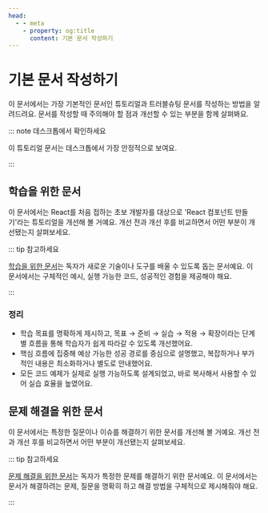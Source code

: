```yaml
---
head:
  - - meta
    - property: og:title
      content: 기본 문서 작성하기
---
```


# 기본 문서 작성하기

이 문서에서는 가장 기본적인 문서인 튜토리얼과 트러블슈팅 문서를 작성하는 방법을 알려드려요. 문서를 작성할 때 주의해야 할 점과 개선할 수 있는 부분을 함께 살펴봐요.

::: note 데스크톱에서 확인하세요

이 튜토리얼 문서는 데스크톱에서 가장 안정적으로 보여요. 

:::

## 학습을 위한 문서

이 문서에서는 React를 처음 접하는 초보 개발자를 대상으로 'React 컴포넌트 만들기'라는 튜토리얼을 개선해 볼 거예요. 개선 전과 개선 후를 비교하면서 어떤 부분이 개선됐는지 살펴보세요.

::: tip 참고하세요

[학습을 위한 문서](../type/learning.md)는 독자가 새로운 기술이나 도구를 배울 수 있도록 돕는 문서예요. 이 문서에서는 구체적인 예시, 실행 가능한 코드, 성공적인 경험을 제공해야 해요.

:::

<DocExample
  before={learningDocExample.before}
  after={learningDocExample.after}
/>

### 정리

- 학습 목표를 명확하게 제시하고, 목표 → 준비 → 실습 → 적용 → 확장이라는 단계별 흐름을 통해 학습자가 쉽게 따라갈 수 있도록 개선했어요.  
- 핵심 흐름에 집중해 예상 가능한 성공 경로를 중심으로 설명했고, 복잡하거나 부가적인 내용은 최소화하거나 별도로 안내했어요.
- 모든 코드 예제가 실제로 실행 가능하도록 설계되었고, 바로 복사해서 사용할 수 있어 실습 효율을 높였어요.

## 문제 해결을 위한 문서

이 문서에서는 특정한 질문이나 이슈를 해결하기 위한 문서를 개선해 볼 거예요. 개선 전과 개선 후를 비교하면서 어떤 부분이 개선됐는지 살펴보세요.

::: tip 참고하세요

[문제 해결을 위한 문서](../type/problem-solving.md)는 독자가 특정한 문제를 해결하기 위한 문서예요. 이 문서에서는 문서가 해결하려는 문제, 질문을 명확히 하고 해결 방법을 구체적으로 제시해줘야 해요.

:::

<DocExample
  before={troubleShootingDocExample.before}
  after={troubleShootingDocExample.after}
/>

